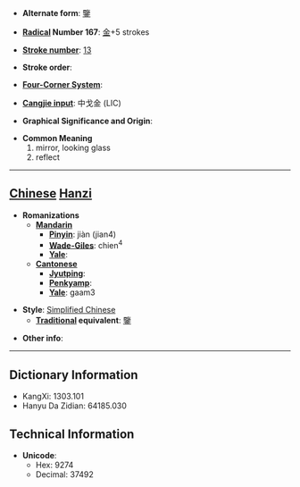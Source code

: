 * '''Alternate form''': [[鑒]]

* '''[[Wiktionary:Chinese radical index| Radical]] Number 167''': [[Wiktionary:Chinese radical index 金|金]]+5 strokes

* '''[[Wiktionary:Chinese total strokes index|Stroke number]]''': [[Wiktionary:Chinese total strokes index 13|13]]

* '''Stroke order''': 

* '''[[Wiktionary:Chinese four corner index|Four-Corner System]]''': 

* '''[[Wiktionary:Chinese Cangjie index|Cangjie input]]''': 中戈金 (LIC)

* '''Graphical Significance and Origin''': 

* '''Common Meaning'''
*#mirror, looking glass
*# reflect


----

== [[Chinese]] [[Hanzi]] ==

* '''Romanizations'''
** '''[[Mandarin]]'''
*** '''[[Pinyin]]''': jiàn (jian4)
*** '''[[Wade-Giles]]''': chien<sup>4</sup>
*** '''[[Yale]]''': 
** '''[[Cantonese]]'''
*** '''[[Jyutping]]''':
*** '''[[Penkyamp]]''': 
*** '''[[Yale]]''': gaam3

* '''Style''': [[Simplified Chinese]] 
** '''[[Traditional Chinese|Traditional]] equivalent''': [[鑒]]

* '''Other info''': 

----

== Dictionary Information ==

* KangXi: 1303.101
* Hanyu Da Zidian: 64185.030

== Technical Information ==

* '''Unicode''':
** Hex: 9274
** Decimal: 37492